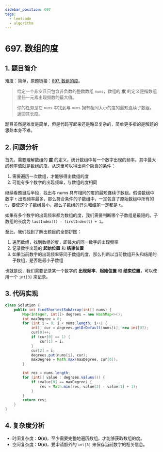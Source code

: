 ```yaml
---
sidebar_position: 697
tags:
  - leetcode
  - algorithm
---
```


# 697. 数组的度

## 1. 题目简介

难度：简单，原题链接：[697. 数组的度](https://leetcode.cn/problems/degree-of-an-array/)。

> 给定一个非空且只包含非负数的整数数组 `nums`，数组的 **度** 的定义是指数组里任一元素出现频数的最大值。
>
> 你的任务是在 `nums` 中找到与 `nums` 拥有相同大小的度的最短连续子数组，返回其长度。

题目虽然是难度是简单，但是代码写起来还是略显复杂的，简单更多指的是解题的思路本身不难。

## 2. 问题分析

首先，需要理解数组的 **度** 的定义。统计数组中每一个数字出现的频率，其中最大的频率值就是数组的度。从这里可以得出两个隐含的条件：

1. 需要遍历一次数组，才能够得出数组的度
2. 可能有多个数字的出现频率，与数组的度相同

继续看题目后半段，找出与 nums 具有相同的度的最短连续子数组。假设数组中数字 `t` 出现频率最多，那么符合条件的子数组中，一定包含了原始数组中所有的 `t`，要使这个子数组最小，那么子数组的开头和结尾一定都是 `t`。

如果有多个数字的出现频率都为数组的度，我们需要判断哪个子数组是最短的。子数组的长度为 `lastIndex(t) - firstIndex(t) + 1`。

至此，我们找到了解出题目的全部拼图：

1. 遍历数组，找到数组的度，即最大的同一数字的出现频率
2. 记录数字出现的 **起始位置** 和 **结束位置**
3. 如果当前数字的出现频率等同于数组的度，那么判断以当前数组开头和结尾的子数组，是否是最小子数组

也就是说，我们需要记录某一个数字的 **出现频率**、**起始位置** 和 **结束位置**，可以使用一个 `int[3]` 来记录。

## 3. 代码实现

```java
class Solution {
    public int findShortestSubArray(int[] nums) {
        Map<Integer, int[]> degrees = new HashMap<>();
        int maxDegree = 0;
        for (int i = 0; i < nums.length; i++) {
            int[] cur = degrees.getOrDefault(nums[i], new int[3]);
            cur[0]++;
            if (cur[0] == 1) {
                cur[1] = i;
            }
            cur[2] = i;
            degrees.put(nums[i], cur);
            maxDegree = Math.max(maxDegree, cur[0]);
        }

        int res = nums.length;
        for (int[] value : degrees.values()) {
            if (value[0] == maxDegree) {
                res = Math.min(res, value[2] - value[1] + 1);
            }
        }
        return res;
    }
}
```

## 4. 复杂度分析

- 时间复杂度：**O(n)**，至少需要完整地遍历数组，才能够获取数组的度。
- 空间复杂度：**O(n)**，要申请额外的 `int[3]` 来保存当前数字的相关信息。